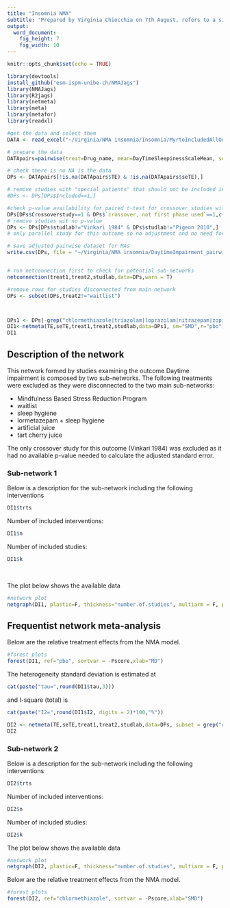 ```yaml
---
title: "Insomnia NMA"
subtitle: "Prepared by Virginia Chiocchia on 7th August, refers to a single outcome analysis (Daytime impairment) in a frequentist setting"
output: 
  word_document: 
    fig_height: 7
    fig_width: 10
---
```


```r
knitr::opts_chunk$set(echo = TRUE)
```

<!-- Make sure you have the needed libraries from R-Cran and Github: -->
<!-- devtools -->
<!-- NMAJags -->
<!-- R2jags -->
<!-- netmeta -->
<!-- meta -->
<!-- metafor -->
<!-- readxl -->
```r
library(devtools)
install_github("esm-ispm-unibe-ch/NMAJags")
library(NMAJags)
library(R2jags)
library(netmeta)
library(meta)
library(metafor)
library(readxl)
```

```r
#get the data and select them
DATA <- read_excel("~/Virginia/NMA insomnia/Insomnia/MyrtoIncludedAllOutcomesClean27.6dVirgiRenamedInterventions.xlsx", na = "NA")


```

```r
# prepare the data
DATApairs=pairwise(treat=Drug_name, mean=DayTimeSleepinessScaleMean, sd=DayTimeSleepinessScaleSD, n=DayTimeSleepinessScaleParticipants, data=DATA, studlab = Study_name, sm= "SMD")

# check there is no NA is the data
DPs <- DATApairs[!is.na(DATApairs$TE) & !is.na(DATApairs$seTE),]

# remove studies with "special patients" that should not be included in main analysis
#DPs <- DPs[DPs$Included==1,]

#check p-value availability for paired t-test for crossover studies with both phases used
DPs[DPs$Crossoverstudy==1 & DPs$`crossover, not first phase used`==1,c("studlab","Day_PorF-value","Day_p=0, f=1")]
# remove studies wit no p-value
DPs <- DPs[DPs$studlab!="Vinkari 1984" & DPs$studlab!="Pigeon 2010",]
# only parallel study for this outcome so no adjustment and no need for sensitivity

# save adjusted pairwise dataset for MAs
write.csv(DPs, file = "~/Virginia/NMA insomnia/DaytimeImpairment_pairwise.csv")


# run netconnection first to check for potential sub-networks
netconnection(treat1,treat2,studlab,data=DPs,warn = T)

#remove rows for studies disconnected from main network
DPs <- subset(DPs,treat2!="waitlist")



DPs1 <- DPs[-grep("chlormethiazole|triazolam|loprazolam|nitrazepam|zopiclone",DPs$treat2),]
DI1<-netmeta(TE,seTE,treat1,treat2,studlab,data=DPs1, sm="SMD",r="pbo",comb.fixed =F, comb.random = T)
DI1


```

## Description of the network


This network formed by studies examining the outcome Daytime impairment is composed by two sub-networks.
The following treatments were excluded as they were disconnected to the two main sub-networks:

* Mindfulness Based Stress Reduction Program
* waitlist
* sleep hygiene
* lormetazepam + sleep hygiene
* artificial juice
* tart cherry juice 

The only crossover study for this outcome (Vinkari 1984) was excluded as it had no available p-value needed to calculate the adjusted standard error.

### Sub-network 1

Below is a description for the sub-network including the following interventions

```r
DI1$trts
```


Number of included interventions:
```r
DI1$n
```
Number of included studies:
```r
DI1$k
```
\    

  
 The plot below shows the available data\
```r
#network plot
netgraph(DI1, plastic=F, thickness="number.of.studies", multiarm = F, points=T, col=1, number.of.studies=T)
```




## Frequentist network meta-analysis 

Below are the relative treatment effects from the NMA model. 

```r

#forest plots
forest(DI1, ref="pbo", sortvar = -Pscore,xlab="MD")
```

The heterogeneity standard deviation is estimated at
```r
cat(paste("tau=",round(DI1$tau,3)))
```
and I-square (total) is 
```r
cat(paste("I2=",round(DI1$I2, digits = 2)*100,"%"))
```

<!-- There is little/no/important evidence of inconsistency in the data. There are in total -->

<!-- ```{r echo=FALSE, message=FALSE, warning=FALSE} -->
<!-- split=netsplit(SOL) -->
<!-- SIDEp=split$compare.random$p -->
<!-- SIDEp=SIDEp[!is.na(SIDEp)] -->
<!-- #proportion of inconsistent loops -->
<!-- cat(length(SIDEp)) -->
<!-- ``` -->

<!-- comparisons in the network, and there is inconsistency (according to SIDE p-value<0.10) in -->

<!-- ```{r, echo=F, message=FALSE, warning=FALSE} -->
<!-- cat(length(SIDEp[SIDEp<=0.1])) -->
<!-- ``` -->
<!-- loops which gives a % of inconsistent loops equal to -->
<!-- ```{r, echo=F, message=FALSE, warning=FALSE} -->
<!-- cat(paste(round((length(SIDEp[SIDEp<=0.1])/length(SIDEp))*100,1),"%")) -->
<!-- ``` -->



<!-- The p-value from the design-by-treatment test is -->

<!-- ```{r, echo=FALSE, message=FALSE, warning=FALSE} -->
<!-- a=decomp.design(SOL) -->
<!-- print(round(a$Q.inc.random$pval,3)) -->
<!-- ``` -->


```r
DI2 <- netmeta(TE,seTE,treat1,treat2,studlab,data=DPs, subset = grep("chlormethiazole|loprazolam|nitrazepam",DPs$treat1), sm="SMD",r="chlormethiazole",comb.fixed =T, comb.random = F)
DI2
```

### Sub-network 2

Below is a description for the sub-network including the following interventions

```r
DI2$trts
```


<!-- Below are the total number of participants in each of the included interventions -->
<!-- ```{r, echo=FALSE, message=FALSE, warning=FALSE} -->
<!-- #describe the data -->
<!-- tapply(DATAs$N_arm_total_stapf,DATAs$Drug_name,sum,na.rm=T) -->

<!-- ``` -->
Number of included interventions:
```r
DI2$n
```
Number of included studies:
```r
DI2$k
```



The plot below shows the available data

```r

#network plot
netgraph(DI2, plastic=F, thickness="number.of.studies", multiarm = F, points=T, col=1)
```

Below are the relative treatment effects from the NMA model. 

```r

#forest plots
forest(DI2, ref="chlormethiazole", sortvar = -Pscore,xlab="SMD")
```

<!-- The P-scores (equivalent to the SUCRAs) are shown below -->
<!-- ```{r, echo=FALSE} -->
<!-- netrank(SQ2) -->
<!-- ``` -->

<!-- The heterogeneity standard deviation is estimated at -->
<!-- ```{r, echo=FALSE} -->
<!-- cat(paste("tau=",round(SQ2$tau,3))) -->
<!-- ``` -->
<!-- and I-square (total) is  -->
<!-- ```{r, echo=FALSE} -->
<!-- cat(paste("I2=",round(SQ1$I2),"%")) -->
<!-- ``` -->

